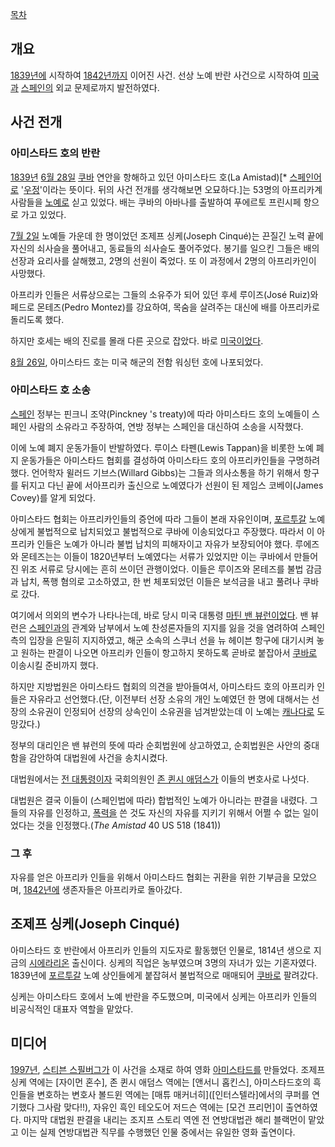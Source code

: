 [[목차]]
== 개요 ==
[[1839년]]에 시작하여 [[1842년]]까지 이어진 사건. 선상 노예 반란 사건으로 시작하여 [[미국]]과 [[스페인]]의 외교 문제로까지 발전하였다.

== 사건 전개 ==
=== 아미스타드 호의 반란 ===
[[1839년]] [[6월 28일]] [[쿠바]] 연안을 항해하고 있던 아미스타드 호(La Amistad)[* [[스페인어]]로 '[[우정]]'이라는 뜻이다. 뒤의 사건 전개를 생각해보면 오묘하다.]는 53명의 아프리카계 사람들을 [[노예]]로 싣고 있었다. 배는 쿠바의 아바나를 출발하여 푸에르토 프린시페 항으로 가고 있었다.

[[7월 2일]] 노예들 가운데 한 명이었던 조제프 싱케(Joseph Cinqué)는 끈질긴 노력 끝에 자신의 쇠사슬을 풀어내고, 동료들의 쇠사슬도 풀어주었다. 봉기를 일으킨 그들은 배의 선장과 요리사를 살해했고, 2명의 선원이 죽었다. 또 이 과정에서 2명의 아프리카인이 사망했다.

아프리카 인들은 서류상으로는 그들의 소유주가 되어 있던 후세 루이즈(José Ruiz)와 페드로 몬테즈(Pedro Montez)를 강요하여, 목숨을 살려주는 대신에 배를 아프리카로 돌리도록 했다.

하지만 호세는 배의 진로를 몰래 다른 곳으로 잡았다. 바로 [[미국]]이었다.

[[8월 26일]], 아미스타드 호는 미국 해군의 전함 워싱턴 호에 나포되었다.

=== 아미스타드 호 소송 ===
[[스페인]] 정부는 핀크니 조약(Pinckney 's treaty)에 따라 아미스타드 호의 노예들이 스페인 사람의 소유라고 주장하여, 연방 정부는 스페인을 대신하여 소송을 시작했다.

이에 노예 폐지 운동가들이 반발하였다. 루이스 타펜(Lewis Tappan)을 비롯한 노예 폐지 운동가들은 아미스타드 협회를 결성하여 아미스타드 호의 아프리카인들을 구명하려 했다. 언어학자 윌러드 기브스(Willard Gibbs)는 그들과 의사소통을 하기 위해서 항구를 뒤지고 다닌 끝에 서아프리카 출신으로 노예였다가 선원이 된 제임스 코베이(James Covey)를 알게 되었다.

아미스타드 협회는 아프리카인들의 증언에 따라 그들이 본래 자유인이며, [[포르투갈]] 노예상에게 불법적으로 납치되었고 불법적으로 쿠바에 이송되었다고 주장했다. 따라서 이 아프리카 인들은 노예가 아니라 불법 납치의 피해자이고 자유가 보장되어야 했다. 루에즈와 몬테즈는는 이들이 1820년부터 노예였다는 서류가 있었지만 이는 쿠바에서 만들어진 위조 서류로 당시에는 흔히 쓰이던 관행이었다. 이들은 루이즈와 몬테즈를 불법 감금과 납치, 폭행 혐의로 고소하였고, 한 번 체포되었던 이들은 보석금을 내고 풀려나 쿠바로 갔다.

여기에서 의외의 변수가 나타나는데, 바로 당시 미국 대통령 [[마틴 밴 뷰런]]이었다. 밴 뷰런은 [[스페인]]과의 관계와 남부에서 노예 찬성론자들의 지지를 잃을 것을 염려하여 스페인 측의 입장을 은밀히 지지하였고, 해군 소속의 스쿠너 선을 뉴 헤이븐 항구에 대기시켜 놓고 원하는 판결이 나오면 아프리카 인들이 항고하지 못하도록 곧바로 붙잡아서 [[쿠바]]로 이송시킬 준비까지 했다.

하지만 지방법원은 아미스타드 협회의 의견을 받아들여서, 아미스타드 호의 아프리카 인들은 자유라고 선언했다.(단, 이전부터 선장 소유의 개인 노예였던 한 명에 대해서는 선장의 소유권이 인정되어 선장의 상속인이 소유권을 넘겨받았는데 이 노예는 [[캐나다]]로 도망갔다.)

정부의 대리인은 밴 뷰런의 뜻에 따라 순회법원에 상고하였고, 순회법원은 사안의 중대함을 감안하여 대법원에 사건을 송치시켰다.

대법원에서는 [[전 대통령]]이자 국회의원인 [[존 퀸시 애덤스]]가 이들의 변호사로 나섯다.

대법원은 결국 이들이 (스페인법에 따라) 합법적인 노예가 아니라는 판결을 내렸다. 그들의 자유를 인정하고, [[폭력]]을 쓴 것도 자신의 자유를 지키기 위해서 어쩔 수 없는 일이었다는 것을 인정했다.(''The Amistad'' 40 US 518 (1841))

=== 그 후 ===
자유를 얻은 아프리카 인들을 위해서 아미스타드 협회는 귀환을 위한 기부금을 모았으며, [[1842년]]에 생존자들은 아프리카로 돌아갔다.

== 조제프 싱케(Joseph Cinqué) ==
아미스타드 호 반란에서 아프리카 인들의 지도자로 활동했던 인물로, 1814년 생으로 지금의 [[시에라리온]] 출신이다. 싱케의 직업은 농부였으며 3명의 자녀가 있는 기혼자였다. 1839년에 [[포르투갈]] 노예 상인들에게 붙잡혀서 불법적으로 매매되어 [[쿠바]]로 팔려갔다.

싱케는 아미스타드 호에서 노예 반란을 주도했으며, 미국에서 싱케는 아프리카 인들의 비공식적인 대표자 역할을 맡았다.

== 미디어 ==
[[1997년]], [[스티븐 스필버그]]가 이 사건을 소재로 하여 영화 [[아미스타드]]를 만들었다. 조제프 싱케 역에는 [자이먼 혼수], 존 퀸시 애덤스 역에는 [앤서니 홉킨스], 아미스타드호의 흑인들을 변호하는 변호사 볼드윈 역에는 [매튜 매커너히]([인터스텔라]에서의 쿠퍼를 연기했다 그사람 맞다!!), 자유인 흑인 테오도어 저드슨 역에는 [모건 프리먼]이 출연하였다. 마지막 대법원 판결을 내리는 조지프 스토리 역엔 전 연방대법관 해리 블랙먼이 맡았고 이는 실제 연방대법관 직무를 수행했던 인물 중에서는 유일한 영화 출연이다.
